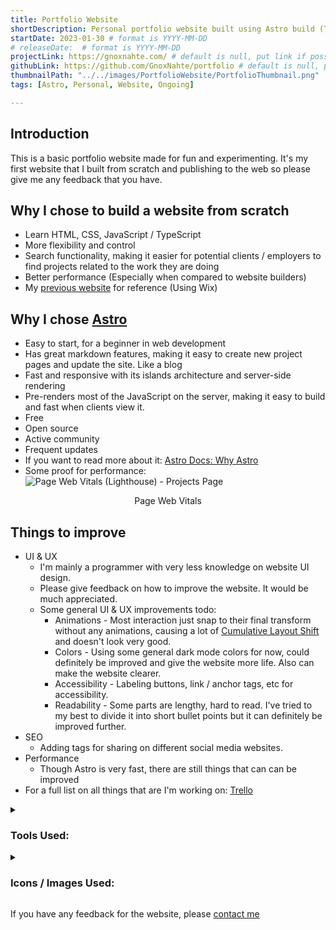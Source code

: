 ```yaml
---
title: Portfolio Website
shortDescription: Personal portfolio website built using Astro build (This Website)
startDate: 2023-01-30 # format is YYYY-MM-DD
# releaseDate:  # format is YYYY-MM-DD
projectLink: https://gnoxnahte.com/ # default is null, put link if possible
githubLink: https://github.com/GnoxNahte/portfolio # default is null, put link if possible
thumbnailPath: "../../images/PortfolioWebsite/PortfolioThumbnail.png"
tags: [Astro, Personal, Website, Ongoing] 

---
```


## Introduction
This is a basic portfolio website made for fun and experimenting. It's my first website that I built from scratch and publishing to the web so please give me any feedback that you have.

## Why I chose to build a website from scratch
- Learn HTML, CSS, JavaScript / TypeScript
- More flexibility and control
- Search functionality, making it easier for potential clients / employers to find projects related to the work they are doing
- Better performance (Especially when compared to website builders)
- My [previous website](https://ethanong-jh.wixsite.com/portfolio) for reference (Using Wix)

## Why I chose [Astro](https://astro.build/)
- Easy to start, for a beginner in web development
- Has great markdown features, making it easy to create new project pages and update the site. Like a blog
- Fast and responsive with its islands architecture and server-side rendering 
- Pre-renders most of the JavaScript on the server, making it easy to build and fast when clients view it. 
- Free
- Open source 
- Active community 
- Frequent updates
- If you want to read more about it: [Astro Docs: Why Astro](https://docs.astro.build/en/concepts/why-astro/)
- Some proof for performance:
  ![Page Web Vitals (Lighthouse) - Projects Page](../../images/PortfolioWebsite/Portfolio_ProjectPage_LighthouseResult.png)
<center>Page Web Vitals</center>


## Things to improve
- UI & UX
    - I'm mainly a programmer with very less knowledge on website UI design.
    - Please give feedback on how to improve the website. It would be much appreciated. 
    - Some general UI & UX improvements todo:
        - Animations - Most interaction just snap to their final transform without any animations, causing a lot of [Cumulative Layout Shift](https://web.dev/cls/) and doesn't look very good.
        - Colors - Using some general dark mode colors for now, could definitely be improved and give the website more life. Also can make the website clearer.
        - Accessibility - Labeling buttons, link / anchor tags, etc for accessibility.
        - Readability - Some parts are lengthy, hard to read. I've tried to my best to divide it into short bullet points but it can definitely be improved further. 
- SEO
    - Adding tags for sharing on different social media websites.
- Performance
    - Though Astro is very fast, there are still things that can can be improved
- For a full list on all things that are I'm working on: [Trello](https://trello.com/b/J4MEDHIA/portfolio-website)

<details>
    <summary><h3>Tools Used:</h3></summary>
    - Framework: [Astro](https://astro.build/)
    - Hosting: [GitHub Pages](https://pages.github.com/)
    - IDE: [VS Code](https://code.visualstudio.com/)
</details>

<details>
    <summary><h3>Icons / Images Used:</h3></summary>
    - <a href="https://www.flaticon.com/free-icons/filter" title="filter icons">Filter icons created by Saepul Nahwan - Flaticon</a>
</details>

If you have any feedback for the website, please [contact me](/about#contact)
